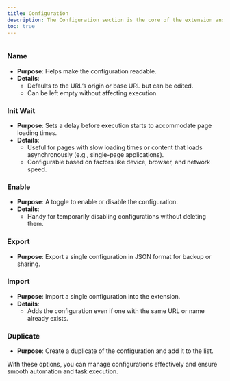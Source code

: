 ```yaml
---
title: Configuration
description: The Configuration section is the core of the extension and the starting point for all action-driven tasks. Below is a concise guide to its fields and features.
toc: true
---
```


<img class="d-block mb-4 img-fluid rounded-3" src="/docs/[[config:docs_version]]/assets/img/configuration.png" alt="" />

### Name

- **Purpose**: Helps make the configuration readable.
- **Details**:
  - Defaults to the URL’s origin or base URL but can be edited.
  - Can be left empty without affecting execution.

### Init Wait

- **Purpose**: Sets a delay before execution starts to accommodate page loading times.
- **Details**:
  - Useful for pages with slow loading times or content that loads asynchronously (e.g., single-page applications).
  - Configurable based on factors like device, browser, and network speed.

### Enable

- **Purpose**: A toggle to enable or disable the configuration.
- **Details**:
  - Handy for temporarily disabling configurations without deleting them.

### Export

- **Purpose**: Export a single configuration in JSON format for backup or sharing.

### Import

- **Purpose**: Import a single configuration into the extension.
- **Details**:
  - Adds the configuration even if one with the same URL or name already exists.

### Duplicate

- **Purpose**: Create a duplicate of the configuration and add it to the list.

With these options, you can manage configurations effectively and ensure smooth automation and task execution.
